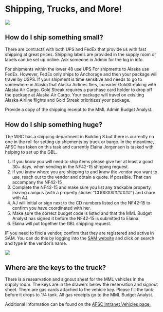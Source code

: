 # Shipping, Trucks, and More!

![](img/SomethingBig.JPG)

## How do I ship something small?

There are contracts with both UPS and FedEx that provide us with fast shipping at great prices. 
Shipping labels are provided in the supply room or labels can be set up online. Ask someone in Admin for the log in info. 

For shipments within the lower 48 use UPS
For shipments to Alaska use FedEx.  However, FedEx only ships to Anchorage and then your package will travel by USPS. 
If your shipment is time sensitive and needs to go to somewhere in Alaska that Alaska Airlines flies, consider GoldStreaking with Alaska Air Cargo.
Gold Streak requires a purchase card holder to drop off the package at Alaska Air Cargo. Your package will travel on exisiting Alaska Airline flights and Gold Streak prioritizes your package. 

Provide a copy of the shipping receipt to the MML Admin Budget Analyst. 

## How do I ship something huge?

The WRC has a shipping department in Building 8 but there is currently no one in the roll for setting up shipments by truck or barge. 
In the meantime, AFSC has taken on this task and currently Elaina Jorgenson is tasked with helping to set up the GBL.

1. If you know you will need to ship items please give her at least a good 30+ days, when sending in the NF42-15 shipping request. 
2. If you know where you are shipping to and know the vendor you want to use, reach out to the vendor and obtain a quote. If possible. That can accompany the NF42-15
3. Complete the NF42-15 and make sure you list any trackable property leaving campus (with a property sticker "CD0000#######") and share with AJ.  
4. AJ will initial or sign next to the CD numbers listed on the NF42-15 to confirm you have coordinated with her.
5. Make sure the correct budget code is listed and that the MML Budget Analyst has signed it before the NF42-15 is submitted to Elaina.
6. Elaina will put together the GBL shipping request.

IF you need to find a vendor, confirm that they are registered and active in SAM. You can do this by logging into the [SAM website]( https://sam.gov/content/home) and click on search and type in the vendor's name.

![](img/Truck_sm.jpg)

## Where are the keys to the truck?

There is a researvation and signout sheet for the MML vehicles in the supply room. The keys are in the drawers below the reservation and signout sheet. 
There are gas cards attached to the vehicle key. Please fill the tank before it drops to 1/4 tank. 
All gas receipts go to the MML Budget Analyst.

Additional information can be found on the [AFSC Intranet Vehicles page.](https://sites.google.com/noaa.gov/myafsc/reservations/vehicles?authuser=0)
